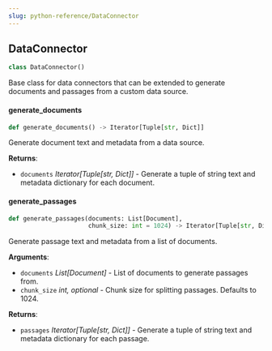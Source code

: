 ```yaml
---
slug: python-reference/DataConnector
---
```


<a id="letta.data_sources.connectors.DataConnector"></a>

## DataConnector

```python
class DataConnector()
```

Base class for data connectors that can be extended to generate documents and passages from a custom data source.

<a id="letta.data_sources.connectors.DataConnector.generate_documents"></a>

#### generate\_documents

```python
def generate_documents() -> Iterator[Tuple[str, Dict]]
```

Generate document text and metadata from a data source.

**Returns**:

- `documents` _Iterator[Tuple[str, Dict]]_ - Generate a tuple of string text and metadata dictionary for each document.

<a id="letta.data_sources.connectors.DataConnector.generate_passages"></a>

#### generate\_passages

```python
def generate_passages(documents: List[Document],
                      chunk_size: int = 1024) -> Iterator[Tuple[str, Dict]]
```

Generate passage text and metadata from a list of documents.

**Arguments**:

- `documents` _List[Document]_ - List of documents to generate passages from.
- `chunk_size` _int, optional_ - Chunk size for splitting passages. Defaults to 1024.


**Returns**:

- `passages` _Iterator[Tuple[str, Dict]]_ - Generate a tuple of string text and metadata dictionary for each passage.
